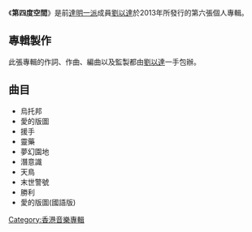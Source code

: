 {{Album infobox | <!-- See Wikipedia:WikiProject_Albums -->
|  Name        = 第四度空間
|  Type        = [[專輯|專輯]]
|  Artist      = [[劉以達|劉以達]]
|  Cover       = 
|  Background  = 
|  Released    = 2013年2月
|  Recorded    = 
|  Genre       = [[粵語流行音樂|粵語流行音樂]]
|  Label       = 
|  Last album  = [[希望之旅|希望之旅]]<br/>（2012）
|  This album  = '''第四度空間'''<br/>（2013）
|  Next album  = 
}}
《'''第四度空間'''》是前[[達明一派|達明一派]]成員[[劉以達|劉以達]]於2013年所發行的第六張個人專輯。

==專輯製作==
此張專輯的作詞、作曲、編曲以及監製都由[[劉以達|劉以達]]一手包辦。

==曲目==
*烏托邦
*愛的版圖
*援手
*靈藥
*夢幻園地
*潛意識
*天鳥
*末世警號
*勝利
*愛的版圖(國語版)


{{album-stub}}
[[Category:香港音樂專輯|Category:香港音樂專輯]]